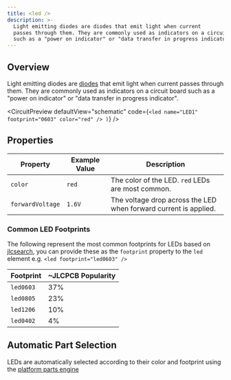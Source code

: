```yaml
---
title: <led />
description: >-
  Light emitting diodes are diodes that emit light when current
  passes through them. They are commonly used as indicators on a circuit board
  such as a "power on indicator" or "data transfer in progress indicator
---
```


## Overview

Light emitting diodes are [diodes](./diode.mdx) that emit light when current
passes through them. They are commonly used as indicators on a circuit board
such as a "power on indicator" or "data transfer in progress indicator".


<CircuitPreview
  defaultView="schematic"
  code={`
    <led name="LED1" footprint="0603" color="red" />
  )
`}
/>

## Properties

| Property         | Example Value | Description                                                      |
| ---------------- | ------------- | ---------------------------------------------------------------- |
| `color`          | `red`         | The color of the LED. `red` LEDs are most common.                |
| `forwardVoltage` | `1.6V`        | The voltage drop across the LED when forward current is applied. |

### Common LED Footprints

The following represent the most common footprints for LEDs based on [jlcsearch](https://jlcsearch.tscircuit.com),
you can provide these as the `footprint` property to the `led` element e.g. `<led footprint="led0603" />`

| Footprint | ~JLCPCB Popularity |
| --------- | ------------------ |
| `led0603` | 37%                |
| `led0805` | 23%                |
| `led1206` | 10%                |
| `led0402` | 4%                 |

## Automatic Part Selection

LEDs are automatically selected according to their color and footprint using
the [platform parts engine](../guides/platform-configuration.md)
